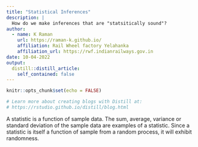 ```yaml
---
title: "Statistical Inferences"
description: |
  How do we make inferences that are "statsitically sound"?
author:
  - name: K Raman
    url: https://raman-k.github.io/
    affiliation: Rail Wheel factory Yelahanka
    affiliation_url: https://rwf.indianrailways.gov.in
date: 10-04-2022
output:
  distill::distill_article:
    self_contained: false
---
```


```r
knitr::opts_chunk$set(echo = FALSE)

# Learn more about creating blogs with Distill at:
# https://rstudio.github.io/distill/blog.html

```

A statistic is a function of sample data. The sum, average, variance or standard deviation of the sample data are examples of a statistic. Since a statistic is itself a function of sample from a random process, it will exhibit randomness. 